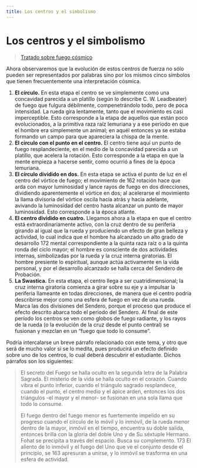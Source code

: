 ```yaml
---
title: Los centros y el simbolismo
---
```


# Los centros y el simbolismo

> [Tratado sobre fuego cósmico](/tratado-sobre-fuego-cosmico/el-movinmiento-de-los-planos-fisico-y-astral#en171)

Ahora observaremos que la evolución de estos centros de fuerza no sólo pueden ser representados por palabras sino por los mismos cinco símbolos que tienen frecuentemente una interpretación cósmica.

1. **El círculo.** En esta etapa el centro se ve simplemente como una concavidad parecida a un platillo (según lo describe C. W. Leadbeater) de fuego que fulgura débilmente, compenetrándolo todo, pero de poca intensidad. La rueda gira lentamente, tanto que el movimiento es casi imperceptible. Esto corresponde a la etapa de aquellos que están poco evolucionados, a la primitiva raza raíz lemuriana y a ese período en que el hombre era simplemente un animal; en aquél entonces ya se estaba formando un campo para que apareciera la chispa de la mente.
2. **El circulo con el punto en el centro.** El centro tiene aquí un punto de fuego resplandeciente, en el medio de la concavidad parecida a un platillo, que acelera la rotación. Esto corresponde a la etapa en que la mente empieza a hacerse sentir, como ocurrió a fines de la época lemuriana.
3. **El círculo dividido en dos.** En esta etapa se activa el punto de luz en el centro del vórtice de fuego; el movimiento de <Pin lang="es">162</Pin> rotación hace que arda con mayor luminosidad y lance rayos de fuego en dos direcciones, dividiendo aparentemente el vórtice en dos; al acelerarse el movimiento la llama divisoria del vórtice oscila hacia atrás y hacia adelante, avivando la luminosidad del centro hasta alcanzar un punto de mayor luminosidad. Esto corresponde a la época atlante.
4. **El centro dividido en cuatro.** Llegamos ahora a la etapa en que el centro está extraordinariamente activo, con la cruz dentro de su periferia girando al igual que la rueda y produciendo un efecto de gran belleza y actividad, lo cual indica que el hombre ha alcanzado un alto grado de desarrollo <Pin lang="en">172</Pin> mental correspondiente a la quinta raza raíz o a la quinta ronda del ciclo mayor; el hombre es consciente de dos actividades internas, simbolizadas por la rueda y la cruz interna giratorias. El hombre presiente lo espiritual, aunque actúa activamente en la vida personal, y por el desarrollo alcanzado se halla cerca del Sendero de Probación.
5. **La Swastica.** En esta etapa, el centro llega a ser cuatridimensional; la cruz interna giratoria comienza a girar sobre su eje y a impulsar la periferia llameante en todas direcciones, de manera que el centro podría describirse mejor como una esfera de fuego en vez de una rueda. Marca las dos divisiones del Sendero, porque el proceso que produce el efecto descrito abarca todo el periodo del Sendero. Al final de este período los centros se ven como globos de fuego radiante, y los rayos de la rueda (o la evolución de la cruz desde el punto central) se fusionan y mezclan en un “fuego que todo lo consume”.

Podría intercalarse un breve párrafo relacionado con este tema, y otro que será de mucho valor si se lo medita, pues producirá un efecto definido sobre uno de los centros, lo cual deberá descubrir el estudiante. Dichos párrafos son los siguientes:

> El secreto del Fuego se halla oculto en la segunda letra de la Palabra Sagrada. El misterio de la vida se halla oculto en el corazón. Cuando vibra el punto inferior, cuando el triángulo sagrado resplandece, cuando el punto, el centro medio y el ápice arden, entonces los dos triángulos -el mayor y el menor- se fusionan en una sola llama que todo lo consume.
>
> El fuego dentro del fuego menor es fuertemente impelido en su progreso cuando el círculo de lo móvil y lo inmóvil, de la rueda menor dentro de la mayor, inmóvil en el tiempo, encuentra su doble salida, entonces brilla con la gloria del doble Uno y de Su séxtuple Hermano. Fohat se precipita a través del espacio. Busca su complemento. <Pin lang="en">173</Pin> El aliento de lo inmóvil y el fuego del Uno que ve el conjunto desde el principio, se <Pin lang="es">163</Pin> apresuran a unirse, y lo inmóvil se trasforma en una esfera de actividad.
